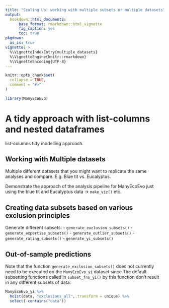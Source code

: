 ```yaml
---
title: "Scaling Up: working with multiple subsets or multiple datasets"
output: 
  bookdown::html_document2:
      base_format: rmarkdown::html_vignette
      fig_caption: yes
      toc: true
pkgdown:
  as_is: true
vignette: >
  %\VignetteIndexEntry{multiple_datasets}
  %\VignetteEngine{knitr::rmarkdown}
  %\VignetteEncoding{UTF-8}
---
```


```r
knitr::opts_chunk$set(
  collapse = TRUE,
  comment = "#>"
)
```

```r
library(ManyEcoEvo)
```

# A tidy approach with list-columns and nested dataframes
list-columns tidy modelling approach.

## Working with Multiple datasets

Multiple different datasets that you might want to replicate the same analyses and compare. E.g. Blue tit vs. Eucalyptus. 

Demonstrate the approach of the analysis pipeline for ManyEcoEvo just using the blue tit and Eucalyptus data -> `make_viz()` etc. 

## Creating data subsets based on various exclusion principles

Generate different subsets:
- `generate_exclusion_subsets()`
- `generate_expertise_subsets()` 
- `generate_outlier_subsets()` 
- `generate_rating_subsets()` 
- `generate_yi_subsets()`

## Out-of-sample predictions

Note that the function `generate_exclusion_subsets()` does not currently need to be executed on the `ManyEcoEvo_yi` dataset since The default subsetting functions called in  `subset_fns_yi()` by this function don't result in any different subsets of data:

```r
ManyEcoEvo_yi %>% 
  hoist(data, "exclusions_all",.transform = unique) %>% 
  select(-contains("data"))
```
